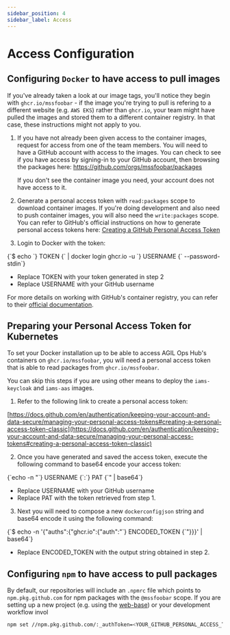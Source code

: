 ```yaml
---
sidebar_position: 4
sidebar_label: Access
---
```



# Access Configuration

## Configuring `Docker` to have access to pull images

If you've already taken a look at our image tags, you'll notice they begin with `ghcr.io/mssfoobar` - if the image
you're trying to pull is refering to a different website (e.g. `AWS EKS`) rather than `ghcr.io`, your team might have
pulled the images and stored them to a different container registry. In that case, these instructions might not apply
to you.

1. If you have not already been given access to the container images, request for access from one of the team members.
   You will need to have a GitHub account with access to the images. You can check to see if you have access by
   signing-in to your GitHub account, then browsing the packages here: https://github.com/orgs/mssfoobar/packages

    If you don't see the container image you need, your account does not have access to it.

2. Generate a personal access token with `read:packages` scope to download container images. If you're doing development
   and also need to push container images, you will also need the `write:packages` scope. You can refer to GitHub's
   official instructions on how to generate personal access tokens here: [Creating a GitHub Personal Access Token](https://docs.github.com/en/authentication/keeping-your-account-and-data-secure/managing-your-personal-access-tokens#creating-a-personal-access-token-classic)

3. Login to Docker with the token:

<CodeBlock language="bash">
	{`$ echo `}
	<span className="highlight">TOKEN</span>
	{` | docker login ghcr.io -u `}
	<span className="highlight">USERNAME</span>
	{` --password-stdin`}
</CodeBlock>

-   Replace <span className="highlight">TOKEN</span> with your token generated in step 2
-   Replace <span className="highlight">USERNAME</span> with your GitHub username

For more details on working with GitHub's container registry, you can refer to their
[official documentation](https://docs.github.com/en/packages/working-with-a-github-packages-registry/working-with-the-container-registry).

## Preparing your Personal Access Token for Kubernetes

To set your Docker installation up to be able to access AGIL Ops Hub's containers on `ghcr.io/mssfoobar`, you will need
a personal access token that is able to read packages from `ghcr.io/mssfoobar`.

You can skip this steps if you are using other means to deploy the `iams-keycloak` and `iams-aas` images.

1. Refer to the following link to create a personal access token:

[https://docs.github.com/en/authentication/keeping-your-account-and-data-secure/managing-your-personal-access-tokens#creating-a-personal-access-token-classic](https://docs.github.com/en/authentication/keeping-your-account-and-data-secure/managing-your-personal-access-tokens#creating-a-personal-access-token-classic)

2. Once you have generated and saved the access token, execute the following command to base64 encode your access token:

<CodeBlock language="bash">
	{`echo -n "`}
	<span className="highlight">USERNAME</span>
	{`:`}
	<span className="highlight">PAT</span>
	{`" | base64`}
</CodeBlock>

-   Replace <span className="highlight">USERNAME</span> with your GitHub username
-   Replace <span className="highlight">PAT</span> with the token retrieved from step 1.

3. Next you will need to compose a new `dockerconfigjson` string and base64 encode it using the following command:

<CodeBlock language="bash">
	{`$ echo -n '{"auths":{"ghcr.io":{"auth":"`}
	<span className="highlight">ENCODED_TOKEN</span>
	{`"}}}' | base64`}
</CodeBlock>

-   Replace <span className="highlight">ENCODED_TOKEN</span> with the output string obtained in step 2.

## Configuring `npm` to have access to pull packages

By default, our repositories will include an `.npmrc` file which points to `npm.pkg.github.com` for npm packages with
the `@mssfoobar` scope. If you are setting up a new project (e.g. using the [web-base](../web-base/overview.md)) or
your development workflow invol

```bash
npm set //npm.pkg.github.com/:_authToken=<YOUR_GITHUB_PERSONAL_ACCESS_TOKEN>
```

